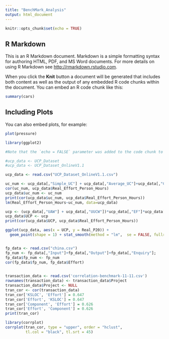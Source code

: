 ```yaml
---
title: "BenchMark_Analysis"
output: html_document
---
```


```r
knitr::opts_chunk$set(echo = TRUE)
```

## R Markdown

This is an R Markdown document. Markdown is a simple formatting syntax for authoring HTML, PDF, and MS Word documents. For more details on using R Markdown see <http://rmarkdown.rstudio.com>.

When you click the **Knit** button a document will be generated that includes both content as well as the output of any embedded R code chunks within the document. You can embed an R code chunk like this:

```r
summary(cars)
```

## Including Plots

You can also embed plots, for example:

```r
plot(pressure)

library(ggplot2)
```

```r
#Note that the `echo = FALSE` parameter was added to the code chunk to prevent printing of the R code that generated the plot.

#ucp_data <- UCP_Dataset
#ucp_data <- UCP_Dataset_OnlineV1.1

ucp_data <- read.csv("UCP_Dataset_OnlineV1.1.csv")

uc_num <- ucp_data[,"Simple_UC"] + ucp_data[,"Average_UC"]+ucp_data[,"Complex_UC"]
cor(uc_num, ucp_data$Real_Effort_Person_Hours)
ucp_data$uc_num <- uc_num
print(cor(ucp_data$uc_num, ucp_data$Real_Effort_Person_Hours))
lm(Real_Effort_Person_Hours~uc_num, data=ucp_data)

ucp <- (ucp_data[,"UAW"] + ucp_data[,"UUCW"])*ucp_data[,"EF"]*ucp_data[,"TCF"]
ucp_data$UCP <- ucp
print(cor(ucp_data$UCP, ucp_data$Real_Effort_Person_Hours))

ggplot(ucp_data, aes(x = UCP, y = Real_P20)) +
  geom_point(shape = 1) + stat_smooth(method = "lm",  se = FALSE, fullrange = TRUE)


fp_data <- read.csv("china.csv")
fp_num <- fp_data[,"Input"]+fp_data[,"Output"]+fp_data[,"Enquiry"];
fp_data$fp_num <- fp_num
cor(fp_data$fp_num, fp_data$Effort)
  
```

```r
transaction_data <- read.csv('correlation-benchmark-11-11.csv')
rownames(transaction_data) <- transaction_data$Project
transaction_data$Project <- NULL
tran_cor <- cor(transaction_data)
tran_cor['KSLOC', 'Effort'] = 0.647
tran_cor['Effort', 'KSLOC'] = 0.647
tran_cor['Component', 'Effort'] = 0.626
tran_cor['Effort', 'Component'] = 0.626
print(tran_cor)

library(corrplot)
corrplot(tran_cor, type = "upper", order = "hclust", 
         tl.col = "black", tl.srt = 45)
```

